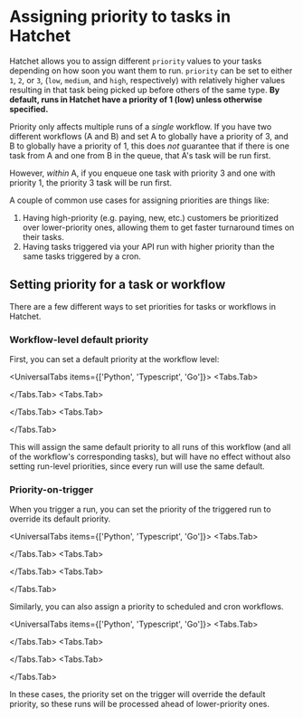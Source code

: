 
# Assigning priority to tasks in Hatchet

Hatchet allows you to assign different `priority` values to your tasks depending on how soon you want them to run. `priority` can be set to either `1`, `2`, or `3`, (`low`, `medium`, and `high`, respectively) with relatively higher values resulting in that task being picked up before others of the same type. **By default, runs in Hatchet have a priority of 1 (low) unless otherwise specified.**

<Callout type="warning" emoji="🪓">

Priority only affects multiple runs of a _single_ workflow. If you have two different workflows (A and B) and set A to globally have a priority of 3, and B to globally have a priority of 1, this does _not_ guarantee that if there is one task from A and one from B in the queue, that A's task will be run first.

However, _within_ A, if you enqueue one task with priority 3 and one with priority 1, the priority 3 task will be run first.

</Callout>

A couple of common use cases for assigning priorities are things like:

1. Having high-priority (e.g. paying, new, etc.) customers be prioritized over lower-priority ones, allowing them to get faster turnaround times on their tasks.
2. Having tasks triggered via your API run with higher priority than the same tasks triggered by a cron.

## Setting priority for a task or workflow

There are a few different ways to set priorities for tasks or workflows in Hatchet.

### Workflow-level default priority

First, you can set a default priority at the workflow level:

<UniversalTabs items={['Python', 'Typescript', 'Go']}>
  <Tabs.Tab>

<Snippet src={snips.python.priority.worker.default_priority} />

  </Tabs.Tab>
  <Tabs.Tab>

<Snippet src={snips.typescript.priority.workflow.task_priority_in_a_workflow} />

  </Tabs.Tab>
  <Tabs.Tab>
    <Snippet src={snips.go.workflows.priority.default_priority} />

  </Tabs.Tab>
</UniversalTabs>

This will assign the same default priority to all runs of this workflow (and all of the workflow's corresponding tasks), but will have no effect without also setting run-level priorities, since every run will use the same default.

### Priority-on-trigger

When you trigger a run, you can set the priority of the triggered run to override its default priority.

<UniversalTabs items={['Python', 'Typescript', 'Go']}>
  <Tabs.Tab>

<Snippet src={snips.python.priority.trigger.runtime_priority} />

  </Tabs.Tab>
  <Tabs.Tab>

<Snippet src={snips.typescript.priority.run.run_a_task_with_a_priority} />

  </Tabs.Tab>
  <Tabs.Tab>
    <Snippet src={snips.go.run.priority.running_a_task_with_priority} />

  </Tabs.Tab>
</UniversalTabs>

Similarly, you can also assign a priority to scheduled and cron workflows.

<UniversalTabs items={['Python', 'Typescript', 'Go']}>
  <Tabs.Tab>

<Snippet src={snips.python.priority.trigger.scheduled_priority} />

  </Tabs.Tab>
  <Tabs.Tab>

<Snippet src={snips.typescript.priority.run.schedule_and_cron} />

  </Tabs.Tab>
  <Tabs.Tab>
    <Snippet src={snips.go.run.priority.schedule_and_cron} />

  </Tabs.Tab>
</UniversalTabs>

In these cases, the priority set on the trigger will override the default priority, so these runs will be processed ahead of lower-priority ones.
